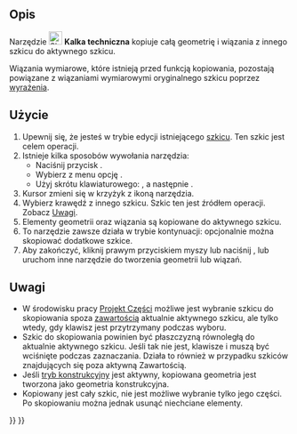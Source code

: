 <languages/>

{{Docnav/pl
|[[Sketcher_Intersection/pl|Przecięcie]]
|[[Sketcher_SelectOrigin/pl|Wybierz odniesienie położenia]]
|[[Sketcher_Workbench/pl|środowisko pracy Szkicownik]]
|IconL=Sketcher_Intersection.svg
|IconR=Sketcher_SelectOrigin.svg
|IconC=Workbench_Sketcher.svg
}}

{{GuiCommand/pl
|Name=Sketcher CarbonCopy
|Name/pl=Szkicownik: Kalka techniczna
|MenuLocation=Szkic → Narzędzia szkicownika → Kalka techniczna
|Workbenches=[[Sketcher_Workbench/pl|Szkicownik]]
|Shortcut={{KEY|G}} {{KEY|W}}
|Version=0.17
}}

<span id="Description"></span>
==Opis==

Narzędzie [[Image:Sketcher_CarbonCopy.svg|24px]] '''Kalka techniczna''' kopiuje całą geometrię i wiązania z innego szkicu do aktywnego szkicu.

Wiązania wymiarowe, które istnieją przed funkcją kopiowania, pozostają powiązane z wiązaniami wymiarowymi oryginalnego szkicu poprzez [[Expressions/pl|wyrażenia]].

<span id="Usage"></span>
==Użycie==

# Upewnij się, że jesteś w trybie edycji istniejącego [[Sketcher_NewSketch/pl|szkicu]]. Ten szkic jest celem operacji.
# Istnieje kilka sposobów wywołania narzędzia:
#* Naciśnij przycisk {{Button|[[Image:Sketcher_CarbonCopy.svg|16px]] '''Kalka techniczna'''}}.
#* Wybierz z menu opcję {{MenuCommand|Szkic → Narzędzia szkicownika → [[Image:Sketcher_CarbonCopy.svg|16px]] Kalka techniczna}}.
#* Użyj skrótu klawiaturowego: {{KEY|G}}, a następnie {{KEY|W}}.
# Kursor zmieni się w krzyżyk z ikoną narzędzia.
# Wybierz krawędź z innego szkicu. Szkic ten jest źródłem operacji. Zobacz [[#Uwagi|Uwagi]].
# Elementy geometrii oraz wiązania są kopiowane do aktywnego szkicu.
# To narzędzie zawsze działa w trybie kontynuacji: opcjonalnie można skopiować dodatkowe szkice.
# Aby zakończyć, kliknij prawym przyciskiem myszy lub naciśnij {{KEY|Esc}}, lub uruchom inne narzędzie do tworzenia geometrii lub wiązań.

<span id="Notes"></span>
==Uwagi==

* W środowisku pracy [[PartDesign_Workbench/pl|Projekt Części]] możliwe jest wybranie szkicu do skopiowania spoza [[PartDesign_Body/pl|zawartością]] aktualnie aktywnego szkicu, ale tylko wtedy, gdy klawisz {{KEY|Ctrl}} jest przytrzymany podczas wyboru.
* Szkic do skopiowania powinien być płaszczyzną równoległą do aktualnie aktywnego szkicu. Jeśli tak nie jest, klawisze {{KEY|Ctrl}} i {{KEY|Alt}} muszą być wciśnięte podczas zaznaczania. Działa to również w przypadku szkiców znajdujących się poza aktywną Zawartością.
* Jeśli [[Sketcher_ToggleConstruction/pl|tryb konstrukcyjny]] jest aktywny, kopiowana geometria jest tworzona jako geometria konstrukcyjna.
* Kopiowany jest cały szkic, nie jest możliwe wybranie tylko jego części. Po skopiowaniu można jednak usunąć niechciane elementy.


{{Docnav/pl
|[[Sketcher_Intersection/pl|Przecięcie]]
|[[Sketcher_SelectOrigin/pl|Wybierz odniesienie położenia]]
|[[Sketcher_Workbench/pl|środowisko pracy Szkicownik]]
|IconL=Sketcher_Intersection.svg
|IconR=Sketcher_SelectOrigin.svg
|IconC=Workbench_Sketcher.svg
}}

{{Sketcher_Tools_navi{{#translation:}}}}
{{Userdocnavi{{#translation:}}}}